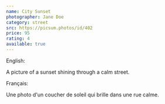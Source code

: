 ```yaml
---
name: City Sunset
photographer: Jane Doe
category: street
src: https://picsum.photos/id/402
price: 95
rating: 4
available: true
---
```

English:

A picture of a sunset shining through a calm street.

Français:

Une photo d'un coucher de soleil qui brille dans une rue calme.